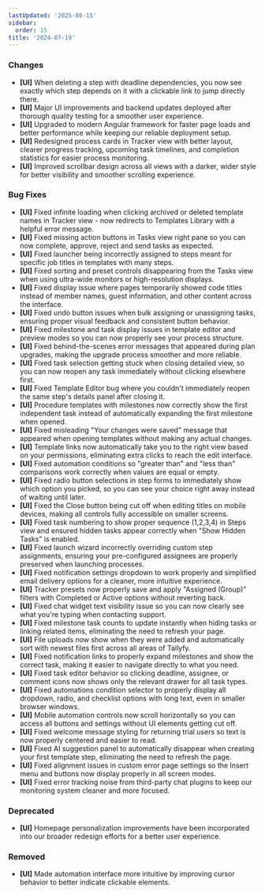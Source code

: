 ```yaml
---
lastUpdated: '2025-08-15'
sidebar:
  order: 15
title: '2024-07-19'
---
```


### Changes

- **[UI]** When deleting a step with deadline dependencies, you now see exactly which step depends on it with a clickable link to jump directly there.
- **[UI]** Major UI improvements and backend updates deployed after thorough quality testing for a smoother user experience.
- **[UI]** Upgraded to modern Angular framework for faster page loads and better performance while keeping our reliable deployment setup.
- **[UI]** Redesigned process cards in Tracker view with better layout, clearer progress tracking, upcoming task timelines, and completion statistics for easier process monitoring.
- **[UI]** Improved scrollbar design across all views with a darker, wider style for better visibility and smoother scrolling experience.

### Bug Fixes

- **[UI]** Fixed infinite loading when clicking archived or deleted template names in Tracker view - now redirects to Templates Library with a helpful error message.
- **[UI]** Fixed missing action buttons in Tasks view right pane so you can now complete, approve, reject and send tasks as expected.
- **[UI]** Fixed launcher being incorrectly assigned to steps meant for specific job titles in templates with many steps.
- **[UI]** Fixed sorting and preset controls disappearing from the Tasks view when using ultra-wide monitors or high-resolution displays.
- **[UI]** Fixed display issue where pages temporarily showed code titles instead of member names, guest information, and other content across the interface.
- **[UI]** Fixed undo button issues when bulk assigning or unassigning tasks, ensuring proper visual feedback and consistent button behavior.
- **[UI]** Fixed milestone and task display issues in template editor and preview modes so you can now properly see your process structure.
- **[UI]** Fixed behind-the-scenes error messages that appeared during plan upgrades, making the upgrade process smoother and more reliable.
- **[UI]** Fixed task selection getting stuck when closing detailed view, so you can now reopen any task immediately without clicking elsewhere first.
- **[UI]** Fixed Template Editor bug where you couldn't immediately reopen the same step's details panel after closing it.
- **[UI]** Procedure templates with milestones now correctly show the first independent task instead of automatically expanding the first milestone when opened.
- **[UI]** Fixed misleading "Your changes were saved" message that appeared when opening templates without making any actual changes.
- **[UI]** Template links now automatically take you to the right view based on your permissions, eliminating extra clicks to reach the edit interface.
- **[UI]** Fixed automation conditions so "greater than" and "less than" comparisons work correctly when values are equal or empty.
- **[UI]** Fixed radio button selections in step forms to immediately show which option you picked, so you can see your choice right away instead of waiting until later.
- **[UI]** Fixed the Close button being cut off when editing titles on mobile devices, making all controls fully accessible on smaller screens.
- **[UI]** Fixed task numbering to show proper sequence (1,2,3,4) in Steps view and ensured hidden tasks appear correctly when "Show Hidden Tasks" is enabled.
- **[UI]** Fixed launch wizard incorrectly overriding custom step assignments, ensuring your pre-configured assignees are properly preserved when launching processes.
- **[UI]** Fixed notification settings dropdown to work properly and simplified email delivery options for a cleaner, more intuitive experience.
- **[UI]** Tracker presets now properly save and apply "Assigned (Group)" filters with Completed or Active options without reverting back.
- **[UI]** Fixed chat widget text visibility issue so you can now clearly see what you're typing when contacting support.
- **[UI]** Fixed milestone task counts to update instantly when hiding tasks or linking related items, eliminating the need to refresh your page.
- **[UI]** File uploads now show when they were added and automatically sort with newest files first across all areas of Tallyfy.
- **[UI]** Fixed notification links to properly expand milestones and show the correct task, making it easier to navigate directly to what you need.
- **[UI]** Fixed task editor behavior so clicking deadline, assignee, or comment icons now shows only the relevant drawer for all task types.
- **[UI]** Fixed automations condition selector to properly display all dropdown, radio, and checklist options with long text, even in smaller browser windows.
- **[UI]** Mobile automation controls now scroll horizontally so you can access all buttons and settings without UI elements getting cut off.
- **[UI]** Fixed welcome message styling for returning trial users so text is now properly centered and easier to read.
- **[UI]** Fixed AI suggestion panel to automatically disappear when creating your first template step, eliminating the need to refresh the page.
- **[UI]** Fixed alignment issues in custom error page settings so the Insert menu and buttons now display properly in all screen modes.
- **[UI]** Fixed error tracking noise from third-party chat plugins to keep our monitoring system cleaner and more focused.

### Deprecated

- **[UI]** Homepage personalization improvements have been incorporated into our broader redesign efforts for a better user experience.

### Removed

- **[UI]** Made automation interface more intuitive by improving cursor behavior to better indicate clickable elements.